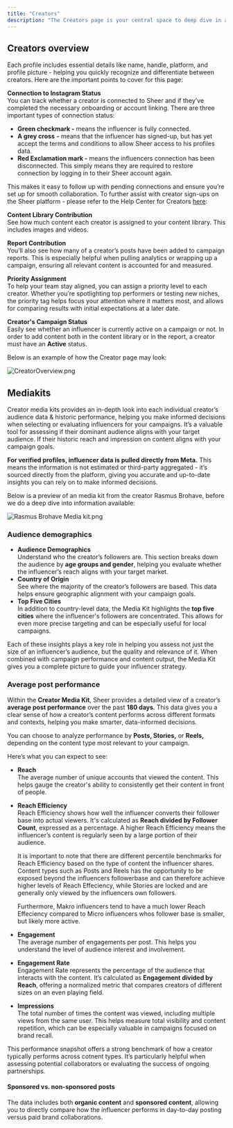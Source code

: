 ```yaml
---
title: "Creators"
description: "The Creators page is your central space to deep dive in all influencer data & estimated performance metrics related to your campaigns. It offers a overview of each creator - making it easier to manage collaborations."
---
```


## Creators overview

Each profile includes essential details like name, handle, platform, and profile picture - helping you quickly recognize and differentiate between creators. Here are the important points to cover for this page:

**Connection to Instagram Status**\
You can track whether a creator is connected to Sheer and if they’ve completed the necessary onboarding or account linking. There are three important types of connection status:

- **Green checkmark -** means the influencer is fully connected.
- **A grey cross** **-** means that the influencer has signed-up, but has yet accept the terms and conditions to allow Sheer access to his profiles data.
- **Red Exclamation mark -** means the influencers connection has been disconnected. This simply means they are required to restore connection by logging in to their Sheer account again.

This makes it easy to follow up with pending connections and ensure you’re set up for smooth collaboration. To further assist with creator sign-ups on the Sheer platform - please refer to the Help Center for Creators [here](https://help.sheer.dk/get-started/introduction):

**Content Library Contribution**\
See how much content each creator is assigned to your content library. This includes images and videos.

**Report Contribution**\
You’ll also see how many of a creator’s posts have been added to campaign reports. This is especially helpful when pulling analytics or wrapping up a campaign, ensuring all relevant content is accounted for and measured.

**Priority Assignment**\
To help your team stay aligned, you can assign a priority level to each creator. Whether you’re spotlighting top performers or testing new niches, the priority tag helps focus your attention where it matters most, and allows for comparing results with initial expectations at a later date.

**Creator's Campaign Status**\
Easily see whether an influencer is currently active on a campaign or not. In order to add content both in the content library or in the report, a creator must have an **Active** status.

Below is an example of how the Creator page may look:

![CreatorOverview.png](/CreatorOverview.png)

## Mediakits

Creator media kits provides an in-depth look into each individual creator’s audience data & historic performance, helping you make informed decisions when selecting or evaluating influencers for your campaigns. It’s a valuable tool for assessing if their dominant audience aligns with your target audience. If their historic reach and impression on content aligns with your campaign goals.

**For verified profiles, influencer data is pulled directly from Meta.** This means the information is not estimated or third-party aggregated - it’s sourced directly from the platform, giving you accurate and up-to-date insights you can rely on to make informed decisions.

Below is a preview of an media kit from the creator Rasmus Brohave, before we do a deep dive into information available:

![Rasmus Brohave Media kit.png](/RasmusBrohaveMediakit.png)

### Audience demographics

- **Audience Demographics**\
  Understand who the creator’s followers are. This section breaks down the audience by **age groups and gender**, helping you evaluate whether the influencer’s reach aligns with your target market. 
- **Country of Origin**\
  See where the majority of the creator’s followers are based. This data helps ensure geographic alignment with your campaign goals.
- **Top Five Cities**\
  In addition to country-level data, the Media Kit highlights the **top five cities** where the influencer's followers are concentrated. This allows for even more precise targeting and can be especially useful for local campaigns.

Each of these insights plays a key role in helping you assess not just the size of an influencer’s audience, but the quality and relevance of it. When combined with campaign performance and content output, the Media Kit gives you a complete picture to guide your influencer strategy.

### Average post performance

Within the **Creator Media Kit**, Sheer provides a detailed view of a creator’s **average post performance** over the past **180 days**. This data gives you a clear sense of how a creator’s content performs across different formats and contexts, helping you make smarter, data-informed decisions.

You can choose to analyze performance by **Posts, Stories,** or **Reels,** depending on the content type most relevant to your campaign. 

Here’s what you can expect to see:

- **Reach**\
  The average number of unique accounts that viewed the content. This helps gauge the creator's ability to consistently get their content in front of people.
- **Reach Efficiency**\
  Reach Efficiency shows how well the influencer converts their follower base into actual viewers. It's calculated as **Reach divided by Follower Count**, expressed as a percentage. A higher Reach Efficiency means the influencer’s content is regularly seen by a large portion of their audience. 

  It is important to note that there are different percentile benchmarks for Reach Efficiency based on the type of content the influencer shares. Content types such as Posts and Reels has the opportunity to be exposed beyond the influencers followerbase and can therefore achieve higher levels of Reach Effeciency, while Stories are locked and are generally only viewed by the influencers own followers. 

  Furthermore, Makro influencers tend to have a much lower Reach Effeciency compared to Micro influencers whos follower base is smaller, but likely more active. 
- **Engagement**\
  The average number of engagements per post. This helps you understand the level of audience interest and involvement.
- **Engagement Rate**\
  Engagement Rate represents the percentage of the audience that interacts with the content. It’s calculated as **Engagement divided by Reach**, offering a normalized metric that compares creators of different sizes on an even playing field.
- **Impressions**\
  The total number of times the content was viewed, including multiple views from the same user. This helps measure total visibility and content repetition, which can be especially valuable in campaigns focused on brand recall.

This performance snapshot offers a strong benchmark of how a creator typically performs across cotnent types. It’s particularly helpful when assessing potential collaborators or evaluating the success of ongoing partnerships.

#### Sponsored vs. non-sponsored posts

The data includes both **organic content** and **sponsored content**, allowing you to directly compare how the influencer performs in day-to-day posting versus paid brand collaborations.